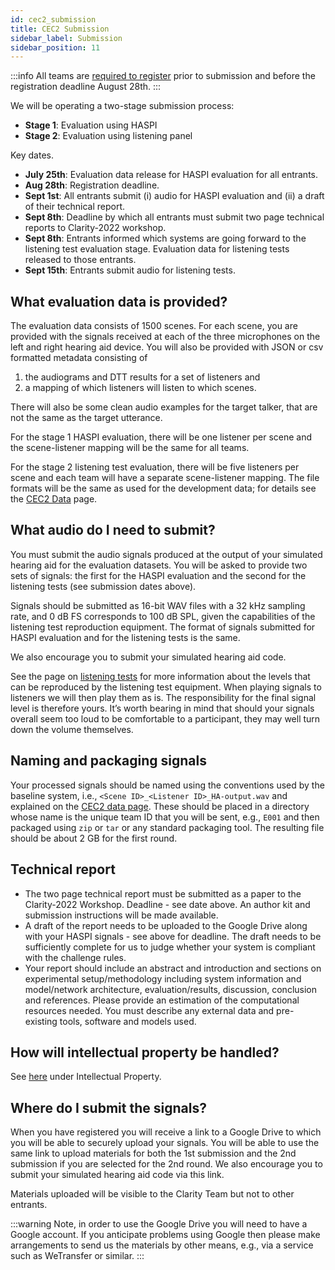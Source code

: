 ```yaml
---
id: cec2_submission
title: CEC2 Submission
sidebar_label: Submission
sidebar_position: 11
---
```


:::info
All teams are [required to register](./cec2_registration) prior to submission and before the registration deadline August 28th.
:::

We will be operating a two-stage submission process:

- **Stage 1**: Evaluation using HASPI
- **Stage 2**: Evaluation using listening panel

Key dates.

- **July 25th**: Evaluation data release for HASPI evaluation for all entrants.
- **Aug 28th**: Registration deadline.
- **Sept 1st**: All entrants submit (i) audio for HASPI evaluation and (ii) a draft of their technical report.
- **Sept 8th**: Deadline by which all entrants must submit two page technical reports to Clarity-2022 workshop.
- **Sept 8th**: Entrants informed which systems are going forward to the listening test evaluation stage. Evaluation data for listening tests released to those entrants.
- **Sept 15th**: Entrants submit audio for listening tests.


## What evaluation data is provided?

The evaluation data consists of 1500 scenes. For each scene, you are provided with the signals received at each of the three microphones on the left and right hearing aid device. You will also be provided with JSON or csv formatted metadata consisting of

  1. the audiograms and DTT results for a set of listeners and
  2. a mapping of which listeners will listen to which scenes.

There will also be some clean audio examples for the target talker, that are not the same as the target utterance.

For the stage 1 HASPI evaluation, there will be one listener per scene and the scene-listener mapping will be the same for all teams.

For the stage 2 listening test evaluation, there will be five listeners per scene and each team will have a separate scene-listener mapping. The file formats will be the same as used for the development data; for details see the [CEC2 Data](./cec2_data) page.

## What audio do I need to submit?

You must submit the audio signals produced at the output of your simulated hearing aid for the evaluation datasets. You will be asked to provide two sets of signals: the first for the HASPI evaluation and the second for the listening tests (see submission dates above).

Signals should be submitted as 16-bit WAV files with a 32 kHz sampling rate, and 0 dB FS corresponds to 100 dB SPL, given the capabilities of the listening test reproduction equipment. The format of signals submitted for HASPI evaluation and for the listening tests is the same.

We also encourage you to submit your simulated hearing aid code.

See the page on [listening tests](cec2_listening_tests.mdx) for more information about the levels that can be reproduced by the listening test equipment. When playing signals to listeners we will then play them as is. The responsibility for the final signal level is therefore yours. It’s worth bearing in mind that should your signals overall seem too loud to be comfortable to a participant, they may well turn down the volume themselves.

## Naming and packaging signals

Your processed signals should be named using the conventions used by the baseline system, i.e., `<Scene ID>_<Listener ID>_HA-output.wav` and explained on the [CEC2 data page](./cec2_data#d6-enhanced-sinals).
These should be placed in a directory whose name is the unique team ID that you will be sent, e.g., `E001` and  then packaged using `zip` or `tar` or any standard packaging tool.
The resulting file should be about 2 GB for the first round.

## Technical report

- The two page technical report must be submitted as a paper to the Clarity-2022 Workshop. Deadline - see date above. An author kit and submission instructions will be made available.
- A draft of the report needs to be uploaded to the Google Drive along with your HASPI signals - see above for deadline. The draft needs to be sufficiently complete for us to judge whether your system is compliant with the challenge rules.
- Your report should include an abstract and introduction and sections on experimental setup/methodology including system information and model/network architecture, evaluation/results, discussion, conclusion and references. Please provide an estimation of the computational resources needed. You must describe any external data and pre-existing tools, software and models used.

## How will intellectual property be handled?

See [here](./cec2_rules#intellectual-property) under Intellectual Property.

## Where do I submit the signals?

When you have registered you will receive a link to a Google Drive to which you will be able to securely upload your signals. You will be able to use the same link to upload materials for both the 1st submission and the 2nd submission if you are selected for the 2nd round. We also encourage you to submit your simulated hearing aid code via this link.

Materials uploaded will be visible to the Clarity Team but not to other entrants.

:::warning
Note, in order to use the Google Drive you will need to have a Google account. If you anticipate problems using Google then please make arrangements to send us the materials by other means, e.g., via a service such as WeTransfer or similar.
:::

